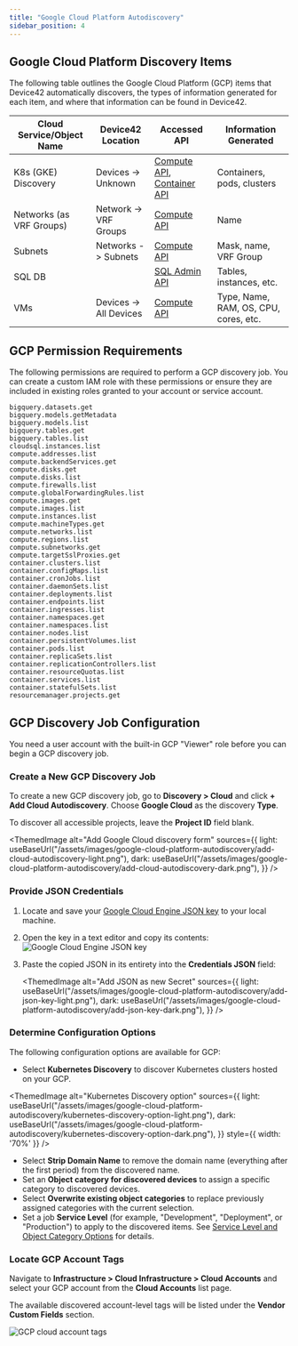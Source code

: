 ```yaml
---
title: "Google Cloud Platform Autodiscovery"
sidebar_position: 4
---
```



## Google Cloud Platform Discovery Items

The following table outlines the Google Cloud Platform (GCP) items that Device42 automatically discovers, the types of information generated for each item, and where that information can be found in Device42.

| Cloud Service/Object Name | Device42 Location | Accessed API | Information Generated |
|----------------------------|------------------------------|--------------|-----------------------|
| K8s (GKE) Discovery         | Devices -> Unknown           | [Compute API](https://www.googleapis.com/discovery/v1/apis/compute/v1/rest), [Container API](https://www.googleapis.com/discovery/v1/apis/container/v1/rest) | Containers, pods, clusters |
| Networks (as VRF Groups)    | Network -> VRF Groups        | [Compute API](https://www.googleapis.com/discovery/v1/apis/compute/v1/rest) | Name |
| Subnets                     | Networks -> Subnets          | [Compute API](https://www.googleapis.com/discovery/v1/apis/compute/v1/rest) | Mask, name, VRF Group |
| SQL DB                      |                              | [SQL Admin API](https://www.googleapis.com/discovery/v1/apis/sqladmin/v1beta4/rest) | Tables, instances, etc. |
| VMs                         | Devices -> All Devices       | [Compute API](https://www.googleapis.com/discovery/v1/apis/compute/v1/rest) | Type, Name, RAM, OS, CPU, cores, etc. |

## GCP Permission Requirements

The following permissions are required to perform a GCP discovery job. You can create a custom IAM role with these permissions or ensure they are included in existing roles granted to your account or service account.

```
bigquery.datasets.get
bigquery.models.getMetadata
bigquery.models.list
bigquery.tables.get
bigquery.tables.list
cloudsql.instances.list
compute.addresses.list
compute.backendServices.get
compute.disks.get
compute.disks.list
compute.firewalls.list
compute.globalForwardingRules.list
compute.images.get
compute.images.list
compute.instances.list
compute.machineTypes.get
compute.networks.list
compute.regions.list
compute.subnetworks.get
compute.targetSslProxies.get
container.clusters.list
container.configMaps.list
container.cronJobs.list
container.daemonSets.list
container.deployments.list
container.endpoints.list
container.ingresses.list
container.namespaces.get
container.namespaces.list
container.nodes.list
container.persistentVolumes.list
container.pods.list
container.replicaSets.list
container.replicationControllers.list
container.resourceQuotas.list
container.services.list
container.statefulSets.list
resourcemanager.projects.get
```

## GCP Discovery Job Configuration

You need a user account with the built-in GCP "Viewer" role before you can begin a GCP discovery job.

### Create a New GCP Discovery Job

To create a new GCP discovery job, go to **Discovery > Cloud** and click **+ Add Cloud Autodiscovery**. Choose **Google Cloud** as the discovery **Type**.

To discover all accessible projects, leave the **Project ID** field blank. 

<ThemedImage
alt="Add Google Cloud discovery form"
sources={{
    light: useBaseUrl("/assets/images/google-cloud-platform-autodiscovery/add-cloud-autodiscovery-light.png"),
    dark: useBaseUrl("/assets/images/google-cloud-platform-autodiscovery/add-cloud-autodiscovery-dark.png"),
  }}
/>

### Provide JSON Credentials

1. Locate and save your [Google Cloud Engine JSON key](https://cloud.google.com/iam/docs/keys-create-delete) to your local machine.
2. Open the key in a text editor and copy its contents:
  ![Google Cloud Engine JSON key](/assets/images/google-cloud-platform-autodiscovery/google-json-key.png)
3. Paste the copied JSON in its entirety into the **Credentials JSON** field:
  
    <ThemedImage
    alt="Add JSON as new Secret"
    sources={{
        light: useBaseUrl("/assets/images/google-cloud-platform-autodiscovery/add-json-key-light.png"),
        dark: useBaseUrl("/assets/images/google-cloud-platform-autodiscovery/add-json-key-dark.png"),
      }}
    />

### Determine Configuration Options

The following configuration options are available for GCP:

- Select **Kubernetes Discovery** to discover Kubernetes clusters hosted on your GCP.

<ThemedImage
alt="Kubernetes Discovery option"
sources={{
    light: useBaseUrl("/assets/images/google-cloud-platform-autodiscovery/kubernetes-discovery-option-light.png"),
    dark: useBaseUrl("/assets/images/google-cloud-platform-autodiscovery/kubernetes-discovery-option-dark.png"),
  }}
  style={{ width: '70%' }}
/>

- Select **Strip Domain Name** to remove the domain name (everything after the first period) from the discovered name.
- Set an **Object category for discovered devices** to assign a specific category to discovered devices.
- Select **Overwrite existing object categories** to replace previously assigned categories with the current selection.
- Set a job **Service Level** (for example, "Development", "Deployment", or "Production") to apply to the discovered items. See [Service Level and Object Category Options](index.mdx#service-level-and-object-category-options) for details.

### Locate GCP Account Tags

Navigate to **Infrastructure > Cloud Infrastructure > Cloud Accounts** and select your GCP account from the **Cloud Accounts** list page.

The available discovered account-level tags will be listed under the **Vendor Custom Fields** section.

![GCP cloud account tags](/assets/images/GCP-tags.png)
